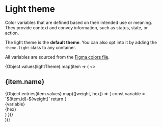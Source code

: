 
<Meta title="foundations/Light Theme" />

# Light theme

Color variables that are defined based on their intended use or meaning. They
provide context and convey information, such as status, state, or action.

The light theme is the **default theme**. You can also opt into it by
adding the `theme-light` class to any container.

All variables are sourced from the [Figma colors file](https://www.figma.com/design/tLul5JhVTYQ3evZpMEpKEm/Quail?node-id=6472-97620&node-type=frame&t=HjkBV1AN9gHTnK44-0).

<div>
  {Object.values(lightTheme).map(item => (
    <>
      <h2>{item.name}</h2>
      <div class="docs-colorSet sb-unstyled theme-light">
        {Object.entries(item.values).map(([weight, hex]) => {
          const variable = `${item.id}-${weight}`
          return (
            <div class="docs-colorItem" key={variable}>
              <div class="color" style={{ backgroundColor: hex }} />
              <div class="info">
                <div class="variable">{variable}</div>
                <div class="hex">{hex}</div>
              </div>
            </div>
          )
        })}
      </div>
    </>
  ))}
</div>
